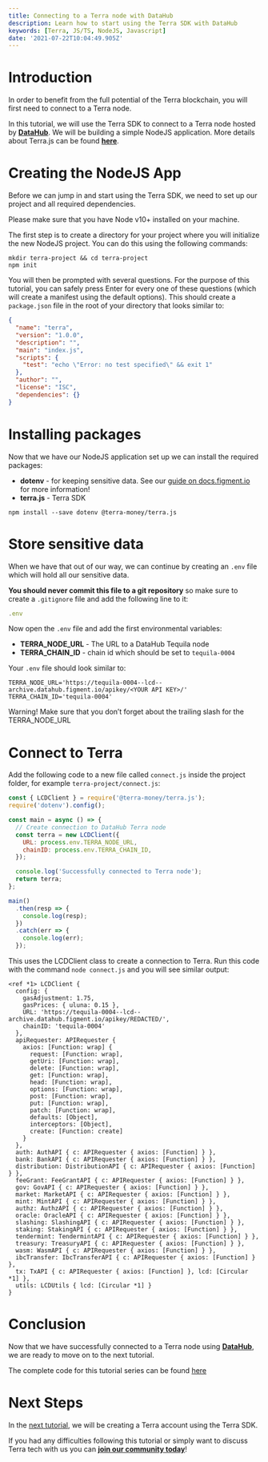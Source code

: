 ```yaml
---
title: Connecting to a Terra node with DataHub
description: Learn how to start using the Terra SDK with DataHub
keywords: [Terra, JS/TS, NodeJS, Javascript]
date: '2021-07-22T10:04:49.905Z'
---
```


# Introduction

In order to benefit from the full potential of the Terra blockchain, you will first need to connect to a Terra node.

In this tutorial, we will use the Terra SDK to connect to a Terra node hosted by [**DataHub**](https://datahub.figment.io/). We will be building a simple NodeJS application. More details about Terra.js can be found [**here**](https://terra-project.github.io/terra.js/).

# Creating the NodeJS App

Before we can jump in and start using the Terra SDK, we need to set up our project and all required dependencies.

<Hint type="info">
  Please make sure that you have Node v10+ installed on your machine.
</Hint>

The first step is to create a directory for your project where you will initialize the new NodeJS project. You can do this using the following commands:

```text
mkdir terra-project && cd terra-project
npm init
```

You will then be prompted with several questions. For the purpose of this tutorial, you can safely press Enter for every one of these questions (which will create a manifest using the default options). This should create a `package.json` file in the root of your directory that looks similar to:

```json
{
  "name": "terra",
  "version": "1.0.0",
  "description": "",
  "main": "index.js",
  "scripts": {
    "test": "echo \"Error: no test specified\" && exit 1"
  },
  "author": "",
  "license": "ISC",
  "dependencies": {}
}
```

# Installing packages

Now that we have our NodeJS application set up we can install the required packages:

- **dotenv** - for keeping sensitive data. See our [guide on docs.figment.io](https://docs.figment.io/network-documentation/extra-guides/dotenv-and-.env) for more information!
- **terra.js** - Terra SDK

```text
npm install --save dotenv @terra-money/terra.js
```

# Store sensitive data

When we have that out of our way, we can continue by creating an `.env` file which will hold all our sensitive data.

**You should never commit this file to a git repository** so make sure to create a `.gitignore` file and add the following line to it:

```javascript
.env
```

Now open the `.env` file and add the first environmental variables:

- **TERRA_NODE_URL** - The URL to a DataHub Tequila node
- **TERRA_CHAIN_ID** - chain id which should be set to `tequila-0004`

Your `.env` file should look similar to:

```text
TERRA_NODE_URL='https://tequila-0004--lcd--archive.datahub.figment.io/apikey/<YOUR API KEY>/'
TERRA_CHAIN_ID='tequila-0004'
```

<Hint type="info">
  Warning! Make sure that you don’t forget about the trailing slash for the
  TERRA_NODE_URL
</Hint>

# Connect to Terra

Add the following code to a new file called `connect.js` inside the project folder, for example `terra-project/connect.js`:

```javascript
const { LCDClient } = require('@terra-money/terra.js');
require('dotenv').config();

const main = async () => {
  // Create connection to DataHub Terra node
  const terra = new LCDClient({
    URL: process.env.TERRA_NODE_URL,
    chainID: process.env.TERRA_CHAIN_ID,
  });

  console.log('Successfully connected to Terra node');
  return terra;
};

main()
  .then(resp => {
    console.log(resp);
  })
  .catch(err => {
    console.log(err);
  });
```

This uses the LCDClient class to create a connection to Terra. Run this code with the command `node connect.js` and you will see similar output:

```text
<ref *1> LCDClient {
  config: {
    gasAdjustment: 1.75,
    gasPrices: { uluna: 0.15 },
    URL: 'https://tequila-0004--lcd--archive.datahub.figment.io/apikey/REDACTED/',
    chainID: 'tequila-0004'
  },
  apiRequester: APIRequester {
    axios: [Function: wrap] {
      request: [Function: wrap],
      getUri: [Function: wrap],
      delete: [Function: wrap],
      get: [Function: wrap],
      head: [Function: wrap],
      options: [Function: wrap],
      post: [Function: wrap],
      put: [Function: wrap],
      patch: [Function: wrap],
      defaults: [Object],
      interceptors: [Object],
      create: [Function: create]
    }
  },
  auth: AuthAPI { c: APIRequester { axios: [Function] } },
  bank: BankAPI { c: APIRequester { axios: [Function] } },
  distribution: DistributionAPI { c: APIRequester { axios: [Function] } },
  feeGrant: FeeGrantAPI { c: APIRequester { axios: [Function] } },
  gov: GovAPI { c: APIRequester { axios: [Function] } },
  market: MarketAPI { c: APIRequester { axios: [Function] } },
  mint: MintAPI { c: APIRequester { axios: [Function] } },
  authz: AuthzAPI { c: APIRequester { axios: [Function] } },
  oracle: OracleAPI { c: APIRequester { axios: [Function] } },
  slashing: SlashingAPI { c: APIRequester { axios: [Function] } },
  staking: StakingAPI { c: APIRequester { axios: [Function] } },
  tendermint: TendermintAPI { c: APIRequester { axios: [Function] } },
  treasury: TreasuryAPI { c: APIRequester { axios: [Function] } },
  wasm: WasmAPI { c: APIRequester { axios: [Function] } },
  ibcTransfer: IbcTransferAPI { c: APIRequester { axios: [Function] } },
  tx: TxAPI { c: APIRequester { axios: [Function] }, lcd: [Circular *1] },
  utils: LCDUtils { lcd: [Circular *1] }
}
```

# Conclusion

Now that we have successfully connected to a Terra node using [**DataHub**](https://datahub.figment.io/), we are ready to move on to the next tutorial.

The complete code for this tutorial series can be found [here](https://github.com/figment-networks/tutorials/tree/main/terra)

# Next Steps

In the [next tutorial](https://github.com/figment-networks/tutorials/blob/main/terra/2_creating_account/create_account.js), we will be creating a Terra account using the Terra SDK.

If you had any difficulties following this tutorial or simply want to discuss Terra tech with us you can [**join our community today**](https://figment.io/devchat)!
